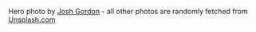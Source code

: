 

Hero photo by [Josh Gordon][unsplash] - all other photos are randomly fetched from [Unsplash.com][]

[unsplash]: https://unsplash.com/photos/Ty5KcC1Mwuo
[unsplash.com]: https://unsplash.com
